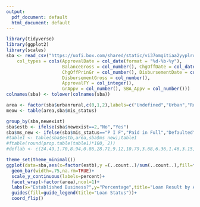 ---
output:
  pdf_document: default
  html_document: default
---

```{r,warning=FALSE,message=FALSE}
library(tidyverse)
library(ggplot2)
library(scales)
sba <- read_csv("https://uofi.box.com/shared/static/vi37omgitiaa2yyplrom779qvwk1g14x.csv", 
    col_types = cols(ApprovalDate = col_date(format = "%d-%b-%y"),
                     BalanceGross = col_number(), ChgOffDate = col_date(format = "%d-%b-%y"),
                     ChgOffPrinGr = col_number(), DisbursementDate = col_date(format ="%d-%b-%y"),
                     DisbursementGross = col_number(),
                     ApprovalFY = col_integer(),
                     GrAppv = col_number(), SBA_Appv = col_number()))
colnames(sba) <- tolower(colnames(sba))
```

```{r}
area <- factor(sba$urbanrural,c(0,1,2),labels=c("Undefined","Urban","Rural"))
meow <- table(area,sba$mis_status)
```

```{r}
group_by(sba,newexist)
sba$estb <- ifelse(sba$newexist==2,"No","Yes")
sba$ms_new <- ifelse(sba$mis_status=="P I F","Paid in Full","Defaulted")
#table1 <- table(sba$estb,area,sba$ms_new);table1
#ftable(round(prop.table(table1)*100, 2))
#deflab <- c(24.49,1.70,8.94,0.86,28.71,9.12,10.79,3.68,6.36,1.46,3.15,0.73)
```


```{r}
theme_set(theme_minimal())
ggplot(data=sba,aes(x=factor(estb),y =(..count..)/sum(..count..),fill=factor(ms_new)))+
  geom_bar(width=.75,na.rm=TRUE)+
  scale_y_continuous(labels=percent)+
  facet_wrap(~factor(area),ncol=1)+
  labs(x="Established Business?",y="Percentage",title="Loan Result by Area & Establishment of Businesses")+
  guides(fill=guide_legend(title="Loan Status"))+
  coord_flip()
```








